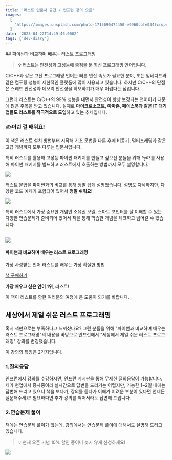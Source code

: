 ```yaml
---
title: '러스트 입문서 출간 / 인프런 강의 오픈'
images:
  [
    'https://images.unsplash.com/photo-1715695474450-e9960cbfe034?crop=entropy&cs=tinysrgb&fit=max&fm=jpg&ixid=M3wxMTc3M3wwfDF8YWxsfDEyfHx8fHx8Mnx8MTcxODAyNDA0N3w&ixlib=rb-4.0.3&q=80&w=2000',
  ]
date: '2023-04-22T14:49:46.000Z'
tags: ['dev-diary']
---
```


<TOCInline toc={props.toc} asDisclosure />
## 파이썬과 비교하며 배우는 러스트 프로그래밍

> **💡 러스트는 안전성과 고성능에 중점을 둔 최신 프로그래밍 언어입니다.**

C/C++과 같은 고전 프로그래밍 언어는 빠른 연산 속도가 필요한 분야, 또는 임베디드와 같은 컴퓨팅 성능이 제한적인 플랫폼에 많이 사용되고 있습니다. 하지만 C/C++의 단점은 스레드 안전성과 메모리 안전성을 확보하기가 매우 어렵다는 점입니다.​

그런데 러스트는 C/C++의 99% 성능을 내면서 안전성이 항상 보장되는 언어이기 때문에 많은 주목을 받고 있습니다. 실제로 **마이크로소프트, 아마존, 페이스북과 같은 IT 대기업들도 러스트를 적극적으로 도입**하고 있는 추세입니다.

### ✍️이런 걸 배워요!

이 책은 러스트 설치 방법부터 시작해 기초 문법을 다룬 후에 비동기, 멀티스레딩과 같은 고급 개념까지 모두 다루는 입문서입니다.

특히 러스트를 활용해 고성능 파이썬 패키지를 만들고 싶으신 분들을 위해 `PyO3`를 사용해 파이썬 패키지를 빌드하고 러스트에서 호출하는 방법까지 모두 설명합니다.

![](/static/images/2024/06/image-3.png)

러스트 문법을 파이썬과의 비교를 통해 정말 쉽게 설명했습니다. 설명도 자세하지만, 다양한 코드 예제가 포함되어 있어서 **정말 쉬워요!**

![](/static/images/2024/06/image-4.png)

특히 러스트에서 가장 중요한 개념인 소유권 모델, 스마트 포인터를 잘 이해할 수 있는 다양한 연습문제가 준비되어 있어서 책을 통해 학습한 개념을 체크하고 넘어갈 수 있습니다.  
​

![](/static/images/2024/06/Capture-2024-06-10-215709.png)

#### 파이썬과 비교하며 배우는 러스트 프로그래밍

가장 사랑받는 언어 러스트를 배우는 가장 확실한 방법

[책 구매하기](https://www.yes24.com/Product/Goods/126578252)

**가장 배우고 싶은 언어 1위**, 러스트!

이 책이 러스트를 향한 여러분의 여정에 큰 도움이 되기를 바랍니다.

## 세상에서 제일 쉬운 러스트 프로그래밍

혹시 책만으로는 부족하다고 느끼셨나요? 그런 분들을 위해 "파이썬과 비교하며 배우는 러스트 프로그래밍"의 내용을 바탕으로 인프런에서 "세상에서 제일 쉬운 러스트 프로그래밍" 강의를 런칭했습니다.

이 강의의 특징은 2가지입니다.

### 1.질의응답

인프런에서 강의를 수강하시면, 인프런 게시판을 통해 무제한 질의응답이 가능합니다. 제가 현업에서 종사중이라 실시간으로 답변을 드리기는 어렵지만, 가능한 1~2일 내에는 답변해 드리고 있으니 책을 보다가, 강의를 듣다가 이해가 어려운 부분이 있다면 언제든 질문해주세요! 필요하다면 추가 강의를 찍어서라도 답변해 드립니다.

### 2.연습문제 풀이

책에는 연습문제 풀이가 없는데, 강의에서는 연습문제 풀이에 대해서도 설명해 드리고 있습니다.

> 💡 현재 오픈 기념 10% 할인 중이니 늦지 않게 신청하세요!

[![](/static/images/2024/06/image.png)](https://inf.run/Gb1up)

